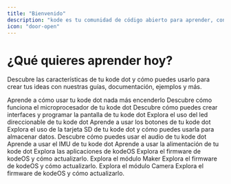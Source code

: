 ```yaml
---
title: "Bienvenido"
description: "kode es tu comunidad de código abierto para aprender, construir y crear tus ideas."
icon: "door-open"
---
```


# ¿Qué quieres aprender hoy?
Descubre las características de tu kode dot y cómo puedes usarlo para crear tus ideas con nuestras guías, documentación, ejemplos y más.	

<Columns cols={3}>
  <Card title="Inicio rápido" icon="stairs" href="/es/kode-dot/quickstart">
    Aprende a cómo usar tu kode dot nada más encenderlo
  </Card>
  <Card title="ESP32-S3" icon="microchip" href="/es/kode-dot/esp32s3">
    Descubre cómo funciona el microprocesador de tu kode dot
  </Card>
  <Card title="Pantalla" icon="display" href="/es/kode-dot/display">
    Descubre cómo puedes crear interfaces y programar la pantalla de tu kode dot
  </Card>
  <Card title="Led direccionable" icon="lightbulb" href="/es/kode-dot/addresable-led">
    Explora el uso del led direccionable de tu kode dot
  </Card>
  <Card title="Botones" icon="circle-dot" href="/es/kode-dot/buttons">
    Aprende a usar los botones de tu kode dot
  </Card>
  <Card title="Tarjeta SD" icon="sd-card" href="/es/kode-dot/microsd">
    Explora el uso de la tarjeta SD de tu kode dot y cómo puedes usarla para almacenar datos.
  </Card>
  <Card title="Audio" icon="play" href="/es/kode-dot/audio/overview">
    Descubre cómo puedes usar el audio de tu kode dot
  </Card>
  <Card title="IMU" icon="compass" href="/es/kode-dot/imu">
    Aprende a usar el IMU de tu kode dot
  </Card>
  <Card title="Alimentación" icon="power-off" href="/es/kode-dot/power">
    Aprende a usar la alimentación de tu kode dot
  </Card>

  <Card title="Aplicaciones" icon="shapes" href="/es/kodeOS/apps">
    Explora las aplicaciones de kodeOS
  </Card>
  <Card title="Firmware" icon="file-arrow-up" href="/es/kodeOS/firmware">
    Explora el firmware de kodeOS y cómo actualizarlo.
  </Card>

  <Card title="Módulo Maker" icon="microchip" href="/es/external-modules/maker">
    Explora el módulo Maker
  </Card>
  <Card title="Módulo Inventor" icon="robot" href="/es/external-modules/inventor">
    Explora el firmware de kodeOS y cómo actualizarlo.
  </Card>
  <Card title="Módulo Camera" icon="camera" href="/es/external-modules/camera">
    Explora el módulo Camera
  </Card>
  <Card title="Módulo Radio" icon="tower-broadcast" href="/es/external-modules/radio">
    Explora el firmware de kodeOS y cómo actualizarlo.
  </Card>

  
</Columns>